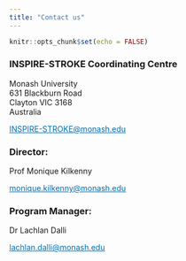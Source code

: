 ```yaml
---
title: "Contact us"
---
```


```r
knitr::opts_chunk$set(echo = FALSE)
```

<head>
<link rel="preconnect" href="https://fonts.googleapis.com">
<link rel="preconnect" href="https://fonts.gstatic.com" crossorigin>
<link href="https://fonts.googleapis.com/css2?family=Roboto:ital,wght@0,100;0,300;0,400;0,500;0,700;0,900;1,100;1,300;1,400;1,500;1,700;1,900&display=swap" rel="stylesheet">
</head>

###  INSPIRE-STROKE Coordinating Centre

Monash University
\
631 Blackburn Road
\
Clayton VIC 3168
\
Australia

<a href="mailto:INSPIRE-STROKE@monash.edu" style="color: #006dab">INSPIRE-STROKE@monash.edu</a>

### Director:

Prof Monique Kilkenny

<a href="mailto:monique.kilkenny@monash.edu" style="color: #006dab">monique.kilkenny@monash.edu</a>


### Program Manager:

Dr Lachlan Dalli

<a href="mailto:lachlan.dalli@monash.edu" style="color: #006dab">lachlan.dalli@monash.edu</a>

